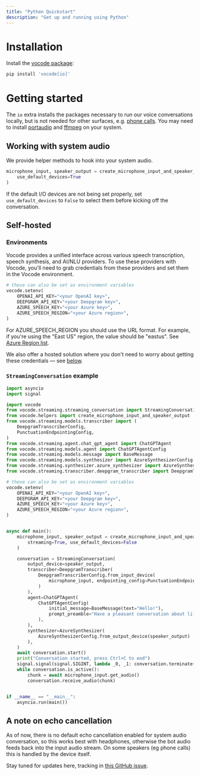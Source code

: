 ```yaml
---
title: "Python Quickstart"
description: "Get up and running using Python"
---
```


# Installation

Install the [vocode package](https://pypi.org/project/vocode/):

```bash
pip install 'vocode[io]'
```

# Getting started

The `io` extra installs the packages necessary to run our voice conversations locally, but is not needed for other surfaces, e.g. [phone calls](/telephony).
You may need to install [portaudio](https://formulae.brew.sh/formula/portaudio) and [ffmpeg](https://formulae.brew.sh/formula/ffmpeg) on your system.

## Working with system audio

We provide helper methods to hook into your system audio.

```python
microphone_input, speaker_output = create_microphone_input_and_speaker_output(
    use_default_devices=True
)
```

If the default I/O devices are not being set properly, set `use_default_devices` to `False` to select them before kicking off the conversation.

## Self-hosted

### Environments

Vocode provides a unified interface across various speech transcription, speech synthesis, and AI/NLU providers.
To use these providers with Vocode, you'll need to grab credentials from these providers and set them in the Vocode environment.

```python
# these can also be set as environment variables
vocode.setenv(
    OPENAI_API_KEY="<your OpenAI key>",
    DEEPGRAM_API_KEY="<your Deepgram key>",
    AZURE_SPEECH_KEY="<your Azure key>",
    AZURE_SPEECH_REGION="<your Azure region>",
)
```

For AZURE_SPEECH_REGION you should use the URL format. For example, if you're using the "East US" region, the value should be "eastus". See [Azure Region list](https://learn.microsoft.com/en-us/azure/cognitive-services/speech-service/rest-text-to-speech?tabs=streaming#prebuilt-neural-voices).

We also offer a hosted solution where you don't need to worry about getting these credentials — see [below](#hosted).

### `StreamingConversation` example

```python
import asyncio
import signal

import vocode
from vocode.streaming.streaming_conversation import StreamingConversation
from vocode.helpers import create_microphone_input_and_speaker_output
from vocode.streaming.models.transcriber import (
    DeepgramTranscriberConfig,
    PunctuationEndpointingConfig,
)
from vocode.streaming.agent.chat_gpt_agent import ChatGPTAgent
from vocode.streaming.models.agent import ChatGPTAgentConfig
from vocode.streaming.models.message import BaseMessage
from vocode.streaming.models.synthesizer import AzureSynthesizerConfig
from vocode.streaming.synthesizer.azure_synthesizer import AzureSynthesizer
from vocode.streaming.transcriber.deepgram_transcriber import DeepgramTranscriber

# these can also be set as environment variables
vocode.setenv(
    OPENAI_API_KEY="<your OpenAI key>",
    DEEPGRAM_API_KEY="<your Deepgram key>",
    AZURE_SPEECH_KEY="<your Azure key>",
    AZURE_SPEECH_REGION="<your Azure region>",
)


async def main():
    microphone_input, speaker_output = create_microphone_input_and_speaker_output(
        streaming=True, use_default_devices=False
    )

    conversation = StreamingConversation(
        output_device=speaker_output,
        transcriber=DeepgramTranscriber(
            DeepgramTranscriberConfig.from_input_device(
                microphone_input, endpointing_config=PunctuationEndpointingConfig()
            )
        ),
        agent=ChatGPTAgent(
            ChatGPTAgentConfig(
                initial_message=BaseMessage(text="Hello!"),
                prompt_preamble="Have a pleasant conversation about life",
            ),
        ),
        synthesizer=AzureSynthesizer(
            AzureSynthesizerConfig.from_output_device(speaker_output)
        ),
    )
    await conversation.start()
    print("Conversation started, press Ctrl+C to end")
    signal.signal(signal.SIGINT, lambda _0, _1: conversation.terminate())
    while conversation.is_active():
        chunk = await microphone_input.get_audio()
        conversation.receive_audio(chunk)


if __name__ == "__main__":
    asyncio.run(main())
```

## A note on echo cancellation

As of now, there is no default echo cancellation enabled for system audio conversation, so this works best with headphones, otherwise the bot audio feeds back into the input audio stream. On some speakers
(eg phone calls) this is handled by the device itself.

Stay tuned for updates here, tracking in [this GitHub issue](https://github.com/vocodedev/vocode-python/issues/16).
